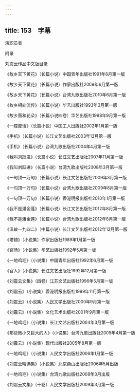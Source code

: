 ```yaml
---
---
---
```

title: 153　字幕
---




演职员表


附录


刘震云作品中文版目录


《故乡天下黄花》（长篇小说）中国青年出版社1991年8月第一版

《故乡天下黄花》（长篇小说）作家出版社2009年6月第一版

《故乡天下黄花》（长篇小说）台湾九歌出版社2010年6月第一版

《故乡相处流传》（长篇小说）华艺出版社1993年3月第一版

《故乡面和花朵》（长篇小说四卷）华艺出版社1998年9月第一版

《一腔废话》（长篇小说）中国工人出版社2002年1月第一版

《手机》（长篇小说）长江文艺出版社2003年12月第一版

《手机》（长篇小说）台湾九歌出版社2004年4月第一版

《我叫刘跃进》（长篇小说）长江文艺出版社2007年11月第一版

《我叫刘跃进》（长篇小说）台湾九歌出版社2008年3月第一版

《一句顶一万句》（长篇小说）长江文艺出版社2009年3月第一版

《一句顶一万句》（长篇小说）台湾九歌出版社2009年8月第一版

《一句顶一万句》（长篇小说）香港明报出版社2010年1月第一版

《我不是潘金莲》（长篇小说）长江文艺出版社2012年8月第一版

《我不是潘金莲》（长篇小说）台湾九歌出版社2012年8月第一版

《温故一九四二》（中篇小说）长江文艺出版社2012年12月第一版

《塔铺》（小说集）作家出版社1989年1月第一版

《官场》（小说集）华艺出版社1992年5月第一版

《一地鸡毛》（小说集）中国青年出版社1992年6月第一版

《官人》（小说集）长江文艺出版社1992年12月第一版

《刘震云文集》（四卷）江苏文艺出版社1996年5月第一版

《刘震云》（小说集）香港明报出版社1999年11月第一版

《刘震云》（小说集）人民文学出版社2000年9月第一版

《刘震云》（小说集）文化艺术出版社2001年9月第一版

《一地鸡毛》（小说集）长江文艺出版社2004年3月第一版

《那些微小又巨大的人》（小说集）台湾九歌出版社2005年4月第一版

《刘震云》（小说集）现代出版社2005年8月第一版

《一地鸡毛》（小说集）人民文学出版社2006年1月第一版

《刘震云精选集》（小说集）北京燕山出版社2006年5月出版

《一地鸡毛》（小说集）台湾九歌出版社2008年3月出版

《刘震云文集》（十卷）人民文学出版社2009年3月第一版